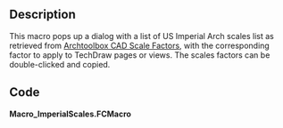 <languages/>

{{Macro
|Name=ImperialScales
|Description=This macro shows a list of US Imperial Arch scales list with the corresponding factor to apply to TechDraw pages or views
|Author=Yorik
|Date=2021-06-01
|Version=0.1
|FCVersion=0.18+
}}

==Description==

This macro pops up a dialog with a list of US Imperial Arch scales list as retrieved from [https://www.archtoolbox.com/representation/cad/scalefactor.html Archtoolbox CAD Scale Factors], with the corresponding factor to apply to TechDraw pages or views. The scales factors can be double-clicked and copied.

==Code==

'''Macro_ImperialScales.FCMacro'''

{{MacroCode|code=
<nowiki>
# -*- coding: utf-8 -*-

from PySide2.QtCore import *
from PySide2.QtGui import *
from PySide2.QtWidgets import *

class Dialog(QDialog):

    def __init__(self):

        QDialog.__init__(self)
        self.resize(221, 413)
        self.verticalLayout = QVBoxLayout(self)
        self.tableWidget = QTableWidget(self)
        self.tableWidget.setColumnCount(1)
        qtablewidgetitem = QTableWidgetItem()
        qtablewidgetitem.setTextAlignment(Qt.AlignHCenter|Qt.AlignVCenter|Qt.AlignCenter)
        self.tableWidget.setHorizontalHeaderItem(0, qtablewidgetitem)
        self.tableWidget.setRowCount(11)
        qtablewidgetitem1 = QTableWidgetItem()
        self.tableWidget.setVerticalHeaderItem(0, qtablewidgetitem1)
        qtablewidgetitem2 = QTableWidgetItem()
        self.tableWidget.setVerticalHeaderItem(1, qtablewidgetitem2)
        qtablewidgetitem3 = QTableWidgetItem()
        self.tableWidget.setVerticalHeaderItem(2, qtablewidgetitem3)
        qtablewidgetitem4 = QTableWidgetItem()
        self.tableWidget.setVerticalHeaderItem(3, qtablewidgetitem4)
        qtablewidgetitem5 = QTableWidgetItem()
        self.tableWidget.setVerticalHeaderItem(4, qtablewidgetitem5)
        qtablewidgetitem6 = QTableWidgetItem()
        self.tableWidget.setVerticalHeaderItem(5, qtablewidgetitem6)
        qtablewidgetitem7 = QTableWidgetItem()
        self.tableWidget.setVerticalHeaderItem(6, qtablewidgetitem7)
        qtablewidgetitem8 = QTableWidgetItem()
        self.tableWidget.setVerticalHeaderItem(7, qtablewidgetitem8)
        qtablewidgetitem9 = QTableWidgetItem()
        self.tableWidget.setVerticalHeaderItem(8, qtablewidgetitem9)
        qtablewidgetitem10 = QTableWidgetItem()
        self.tableWidget.setVerticalHeaderItem(9, qtablewidgetitem10)
        qtablewidgetitem11 = QTableWidgetItem()
        self.tableWidget.setVerticalHeaderItem(10, qtablewidgetitem11)
        qtablewidgetitem12 = QTableWidgetItem()
        qtablewidgetitem12.setTextAlignment(Qt.AlignHCenter|Qt.AlignVCenter|Qt.AlignCenter)
        self.tableWidget.setItem(0, 0, qtablewidgetitem12)
        qtablewidgetitem13 = QTableWidgetItem()
        qtablewidgetitem13.setTextAlignment(Qt.AlignHCenter|Qt.AlignVCenter|Qt.AlignCenter)
        self.tableWidget.setItem(1, 0, qtablewidgetitem13)
        qtablewidgetitem14 = QTableWidgetItem()
        qtablewidgetitem14.setTextAlignment(Qt.AlignHCenter|Qt.AlignVCenter|Qt.AlignCenter)
        self.tableWidget.setItem(2, 0, qtablewidgetitem14)
        qtablewidgetitem15 = QTableWidgetItem()
        qtablewidgetitem15.setTextAlignment(Qt.AlignHCenter|Qt.AlignVCenter|Qt.AlignCenter)
        self.tableWidget.setItem(3, 0, qtablewidgetitem15)
        qtablewidgetitem16 = QTableWidgetItem()
        qtablewidgetitem16.setTextAlignment(Qt.AlignHCenter|Qt.AlignVCenter|Qt.AlignCenter)
        self.tableWidget.setItem(4, 0, qtablewidgetitem16)
        qtablewidgetitem17 = QTableWidgetItem()
        qtablewidgetitem17.setTextAlignment(Qt.AlignHCenter|Qt.AlignVCenter|Qt.AlignCenter)
        self.tableWidget.setItem(5, 0, qtablewidgetitem17)
        qtablewidgetitem18 = QTableWidgetItem()
        qtablewidgetitem18.setTextAlignment(Qt.AlignHCenter|Qt.AlignVCenter|Qt.AlignCenter)
        self.tableWidget.setItem(6, 0, qtablewidgetitem18)
        qtablewidgetitem19 = QTableWidgetItem()
        qtablewidgetitem19.setTextAlignment(Qt.AlignHCenter|Qt.AlignVCenter|Qt.AlignCenter)
        self.tableWidget.setItem(7, 0, qtablewidgetitem19)
        qtablewidgetitem20 = QTableWidgetItem()
        qtablewidgetitem20.setTextAlignment(Qt.AlignHCenter|Qt.AlignVCenter|Qt.AlignCenter)
        self.tableWidget.setItem(8, 0, qtablewidgetitem20)
        qtablewidgetitem21 = QTableWidgetItem()
        qtablewidgetitem21.setTextAlignment(Qt.AlignHCenter|Qt.AlignVCenter|Qt.AlignCenter)
        self.tableWidget.setItem(9, 0, qtablewidgetitem21)
        qtablewidgetitem22 = QTableWidgetItem()
        qtablewidgetitem22.setTextAlignment(Qt.AlignHCenter|Qt.AlignVCenter|Qt.AlignCenter)
        self.tableWidget.setItem(10, 0, qtablewidgetitem22)
        self.tableWidget.setEditTriggers(QAbstractItemView.AnyKeyPressed|QAbstractItemView.DoubleClicked|QAbstractItemView.EditKeyPressed)
        self.tableWidget.horizontalHeader().setVisible(True)
        self.tableWidget.verticalHeader().setVisible(True)

        self.verticalLayout.addWidget(self.tableWidget)

        self.buttonBox = QDialogButtonBox(self)
        self.buttonBox.setOrientation(Qt.Horizontal)
        self.buttonBox.setStandardButtons(QDialogButtonBox.Ok)

        self.verticalLayout.addWidget(self.buttonBox)

        self.retranslateUi()
        self.buttonBox.accepted.connect(self.accept)
        self.buttonBox.rejected.connect(self.reject)

        QMetaObject.connectSlotsByName(self)

    def retranslateUi(self,dlg=None):

        self.setWindowTitle(QCoreApplication.translate("Dialog", u"Arch scale factors", None))
        qtablewidgetitem = self.tableWidget.horizontalHeaderItem(0)
        qtablewidgetitem.setText(QCoreApplication.translate("Dialog", u"Factor", None))
        qtablewidgetitem1 = self.tableWidget.verticalHeaderItem(0)
        qtablewidgetitem1.setText(QCoreApplication.translate("Dialog", u"1/16\" = 1'-0\"", None))
        qtablewidgetitem2 = self.tableWidget.verticalHeaderItem(1)
        qtablewidgetitem2.setText(QCoreApplication.translate("Dialog", u"3/32\" = 1'-0\"", None))
        qtablewidgetitem3 = self.tableWidget.verticalHeaderItem(2)
        qtablewidgetitem3.setText(QCoreApplication.translate("Dialog", u"1/8\" = 1'-0\"", None))
        qtablewidgetitem4 = self.tableWidget.verticalHeaderItem(3)
        qtablewidgetitem4.setText(QCoreApplication.translate("Dialog", u"3/16\" = 1'-0\"", None))
        qtablewidgetitem5 = self.tableWidget.verticalHeaderItem(4)
        qtablewidgetitem5.setText(QCoreApplication.translate("Dialog", u"1/4\" = 1'-0\"", None))
        qtablewidgetitem6 = self.tableWidget.verticalHeaderItem(5)
        qtablewidgetitem6.setText(QCoreApplication.translate("Dialog", u"3/8\" = 1'-0\"", None))
        qtablewidgetitem7 = self.tableWidget.verticalHeaderItem(6)
        qtablewidgetitem7.setText(QCoreApplication.translate("Dialog", u"1/2\" = 1'-0\"", None))
        qtablewidgetitem8 = self.tableWidget.verticalHeaderItem(7)
        qtablewidgetitem8.setText(QCoreApplication.translate("Dialog", u"3/4\" = 1'-0\"", None))
        qtablewidgetitem9 = self.tableWidget.verticalHeaderItem(8)
        qtablewidgetitem9.setText(QCoreApplication.translate("Dialog", u"1\" = 1'-0\"", None))
        qtablewidgetitem10 = self.tableWidget.verticalHeaderItem(9)
        qtablewidgetitem10.setText(QCoreApplication.translate("Dialog", u"1 1/2\" = 1'-0\"", None))
        qtablewidgetitem11 = self.tableWidget.verticalHeaderItem(10)
        qtablewidgetitem11.setText(QCoreApplication.translate("Dialog", u"3\" = 1'-0\"", None))

        sortingEnabled = self.tableWidget.isSortingEnabled()
        self.tableWidget.setSortingEnabled(False)
        qtablewidgetitem12 = self.tableWidget.item(0, 0)
        qtablewidgetitem12.setText(QCoreApplication.translate("Dialog", u"1/192", None))
        qtablewidgetitem13 = self.tableWidget.item(1, 0)
        qtablewidgetitem13.setText(QCoreApplication.translate("Dialog", u"1/128", None))
        qtablewidgetitem14 = self.tableWidget.item(2, 0)
        qtablewidgetitem14.setText(QCoreApplication.translate("Dialog", u"1/96", None))
        qtablewidgetitem15 = self.tableWidget.item(3, 0)
        qtablewidgetitem15.setText(QCoreApplication.translate("Dialog", u"1/64", None))
        qtablewidgetitem16 = self.tableWidget.item(4, 0)
        qtablewidgetitem16.setText(QCoreApplication.translate("Dialog", u"1/48", None))
        qtablewidgetitem17 = self.tableWidget.item(5, 0)
        qtablewidgetitem17.setText(QCoreApplication.translate("Dialog", u"1/32", None))
        qtablewidgetitem18 = self.tableWidget.item(6, 0)
        qtablewidgetitem18.setText(QCoreApplication.translate("Dialog", u"1/24", None))
        qtablewidgetitem19 = self.tableWidget.item(7, 0)
        qtablewidgetitem19.setText(QCoreApplication.translate("Dialog", u"1/16", None))
        qtablewidgetitem20 = self.tableWidget.item(8, 0)
        qtablewidgetitem20.setText(QCoreApplication.translate("Dialog", u"1/12", None))
        qtablewidgetitem21 = self.tableWidget.item(9, 0)
        qtablewidgetitem21.setText(QCoreApplication.translate("Dialog", u"1/8", None))
        qtablewidgetitem22 = self.tableWidget.item(10, 0)
        qtablewidgetitem22.setText(QCoreApplication.translate("Dialog", u"1/4", None))
        self.tableWidget.setSortingEnabled(sortingEnabled)

dlg = Dialog()
dlg.show()
</nowiki>
}}